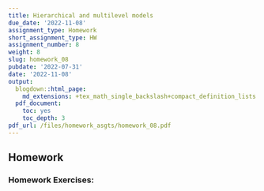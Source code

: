 ```yaml
---
title: Hierarchical and multilevel models
due_date: '2022-11-08'
assignment_type: Homework
short_assignment_type: HW
assignment_number: 8
weight: 8
slug: homework_08
pubdate: '2022-07-31'
date: '2022-11-08'
output:
  blogdown::html_page:
    md_extensions: +tex_math_single_backslash+compact_definition_lists
  pdf_document:
    toc: yes
    toc_depth: 3
pdf_url: /files/homework_asgts/homework_08.pdf
---
```

## Homework

### Homework Exercises:


